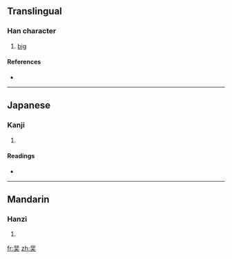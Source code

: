 ==Translingual==

===Han character===
{{Han char|rn=37|rad=大|as=08|sn=11|four=1143<sub>1</sub>|canj=中卜大 (LYK)}}

# [[big]]

====References====
* {{Han ref|kx=0252.180|dkj=05943|dj=0514.140|hdz=10543.100|uh=595C|ud=22876|bh=D4CD|bd=54477}}

----

==Japanese==

===Kanji===
{{ja-kanji|grade=|rs=大08}}

# {{defn|Japanese|sort=大08}}

====Readings====
* {{ja-readings|on=[[ひ]] (hi)|kun=[[おおきい]] (ookii)}}

----

==Mandarin==

===Hanzi===
{{cmn-hanzi|pin=[[fěi]] ([[fei3]])|wg=fei<sup>3</sup>}}

# {{defn|Mandarin|sort=大08}}

[[fr:奜]]
[[zh:奜]]